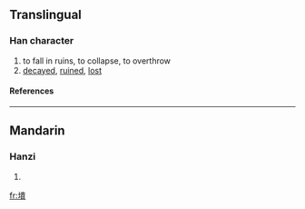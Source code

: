 ==Translingual==
===Han character===
{{Han char|rn=32|rad=土|as=12|sn=15|four=|canj=土中一金 (GLMC)}}
# to fall in ruins, to collapse, to overthrow
# [[decayed]], [[ruined]], [[lost]]
====References====
{{Han ref|kx=0238.360|dkj=05465|dj=0477.210|hdz=10486.240|uh=58A4|ud=22692}}
----
==Mandarin==
===Hanzi===
{{cmn-hanzi|pin=[[kuài]] (kuai4), [[tuí]] (tui2)|wg=k'uai<sup>4</sup>, t'ui<sup>2</sup>}}
# {{defn|Mandarin}}

[[fr:墤]]